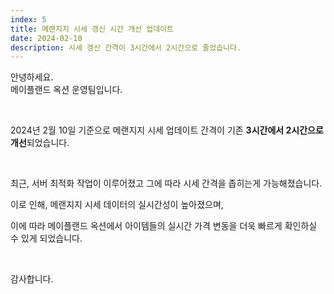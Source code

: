 ```yaml
---
index: 5
title: 메랜지지 시세 갱신 시간 개선 업데이트
date: 2024-02-10
description: 시세 갱신 간격이 3시간에서 2시간으로 줄었습니다.
---
```


안녕하세요.  
메이플랜드 옥션 운영팀입니다.

<br />

2024년 2월 10일 기준으로 메랜지지 시세 업데이트 간격이 기존 **3시간에서 2시간으로 개선**되었습니다.

<br />

최근, 서버 최적화 작업이 이루어졌고 그에 따라 시세 간격을 좁히는게 가능해졌습니다.

이로 인해, 메랜지지 시세 데이터의 실시간성이 높아졌으며,

이에 따라 메이플랜드 옥션에서 아이템들의 실시간 가격 변동을 더욱 빠르게 확인하실 수 있게 되었습니다.

<br />

감사합니다.
